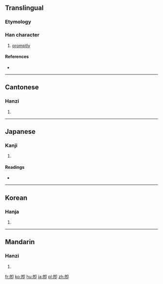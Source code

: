 {{also|即}}
==Translingual==

===Etymology===
{{Han compound|皀|卪|c1=s|c2=p|ls=psc}}

===Han character===
{{Han char|rn=26|rad=卩|as=07|sn=9|four=|canj=竹心尸中 (HPSL), X竹心尸中 (XHPSL)|ids=⿰[[皀]][[卩]]}}

# [[promptly]]

====References====
* {{Han ref|kx=0160.030|dkj=02872|hdz=10316.020|uh=537D|ud=21373}}

----

==Cantonese==

===Hanzi===
{{yue-hanzi|jyut=[[zik4]]|y=jik4}}

# {{defn|lang=yue|sort=卩07}}

----

==Japanese==

===Kanji===
{{ja-kanji|grade=|rs=卩07}}

# {{defn|lang=ja|sort=卩07}}

====Readings====
* {{ja-readings|on=[[そく]] (soku), [[しょく]] (shoku)|kun=[[つく]] (tsuku), [[すなわち]] (sunawachi), [[もし]] (moshi)}}

----

==Korean==

===Hanja===
{{ko-hanja|hangeul=즉|rv=jeuk|mr=chŭk}}

# {{defn|lang=ko|sort=卩07}}

----

==Mandarin==

===Hanzi===
{{cmn-hanzi|pin=[[jí]] ([[ji2]])|wg=chi<sup>2</sup>}}

# {{defn|lang=cmn|sort=卩07}}

[[fr:卽]]
[[ko:卽]]
[[hu:卽]]
[[ja:卽]]
[[pl:卽]]
[[zh:卽]]